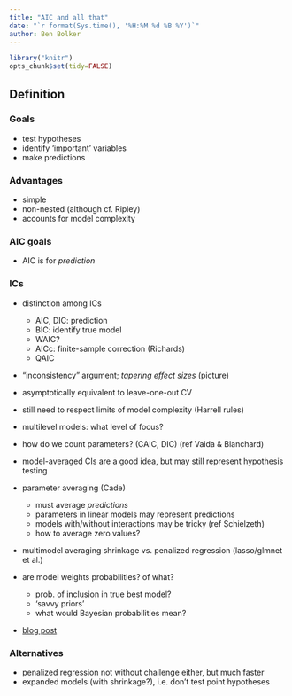 ```yaml
---
title: "AIC and all that"
date: "`r format(Sys.time(), '%H:%M %d %B %Y')`"
author: Ben Bolker
---
```


```r
library("knitr")
opts_chunk$set(tidy=FALSE)
```

## Definition

### Goals

* test hypotheses
* identify 'important' variables
* make predictions

### Advantages

* simple
* non-nested (although cf. Ripley)
* accounts for model complexity

### AIC goals

* AIC is for *prediction*

### ICs

* distinction among ICs
    * AIC, DIC: prediction
	* BIC: identify true model
	* WAIC?
	* AICc: finite-sample correction (Richards)
	* QAIC
* "inconsistency" argument; *tapering effect sizes* (picture)
* asymptotically equivalent to leave-one-out CV
* still need to respect limits of model complexity (Harrell rules)
* multilevel models: what level of focus?
* how do we count parameters? (CAIC, DIC) (ref Vaida & Blanchard)
* model-averaged CIs are a good idea, but may still represent hypothesis testing

* parameter averaging (Cade)
    * must average *predictions*
	* parameters in linear models may represent predictions
	* models with/without interactions may be tricky (ref Schielzeth)
	* how to average zero values?
* multimodel averaging shrinkage vs. penalized regression (lasso/glmnet et al.)
* are model weights probabilities? of what?
     * prob. of inclusion in true best model?
	 * 'savvy priors'
	 * what would Bayesian probabilities mean?
* [blog post](http://emdbolker.wikidot.com/blog:aic-vs-bic)

### Alternatives

* penalized regression not without challenge either, but much faster
* expanded models (with shrinkage?), i.e. don't test point hypotheses
